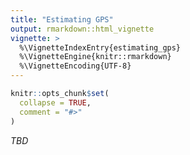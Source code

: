 ```yaml
---
title: "Estimating GPS"
output: rmarkdown::html_vignette
vignette: >
  %\VignetteIndexEntry{estimating_gps}
  %\VignetteEngine{knitr::rmarkdown}
  %\VignetteEncoding{UTF-8}
---
```


```r
knitr::opts_chunk$set(
  collapse = TRUE,
  comment = "#>"
)
```

*TBD*
